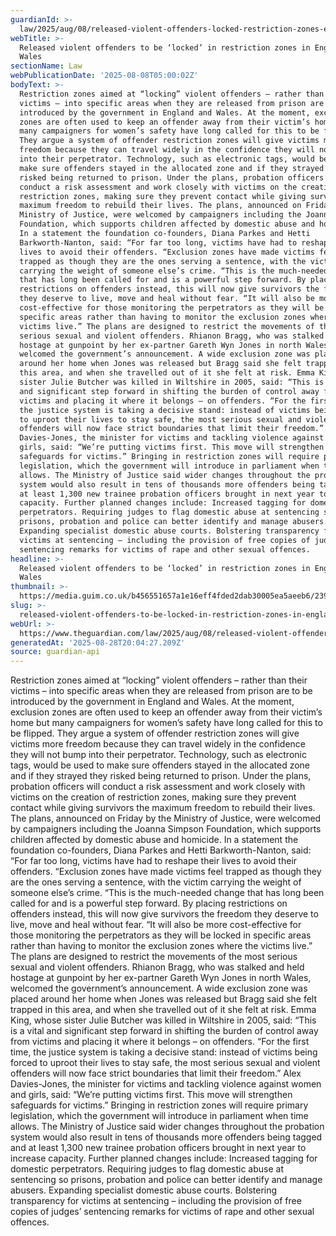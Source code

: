 ```yaml
---
guardianId: >-
  law/2025/aug/08/released-violent-offenders-locked-restriction-zones-england-wales
webTitle: >-
  Released violent offenders to be ‘locked’ in restriction zones in England and
  Wales
sectionName: Law
webPublicationDate: '2025-08-08T05:00:02Z'
bodyText: >-
  Restriction zones aimed at “locking” violent offenders – rather than their
  victims – into specific areas when they are released from prison are to be
  introduced by the government in England and Wales. At the moment, exclusion
  zones are often used to keep an offender away from their victim’s home but
  many campaigners for women’s safety have long called for this to be flipped.
  They argue a system of offender restriction zones will give victims more
  freedom because they can travel widely in the confidence they will not bump
  into their perpetrator. Technology, such as electronic tags, would be used to
  make sure offenders stayed in the allocated zone and if they strayed they
  risked being returned to prison. Under the plans, probation officers will
  conduct a risk assessment and work closely with victims on the creation of
  restriction zones, making sure they prevent contact while giving survivors the
  maximum freedom to rebuild their lives. The plans, announced on Friday by the
  Ministry of Justice, were welcomed by campaigners including the Joanna Simpson
  Foundation, which supports children affected by domestic abuse and homicide.
  In a statement the foundation co-founders, Diana Parkes and Hetti
  Barkworth-Nanton, said: “For far too long, victims have had to reshape their
  lives to avoid their offenders. “Exclusion zones have made victims feel
  trapped as though they are the ones serving a sentence, with the victim
  carrying the weight of someone else’s crime. “This is the much-needed change
  that has long been called for and is a powerful step forward. By placing
  restrictions on offenders instead, this will now give survivors the freedom
  they deserve to live, move and heal without fear. “It will also be more
  cost-effective for those monitoring the perpetrators as they will be locked in
  specific areas rather than having to monitor the exclusion zones where the
  victims live.” The plans are designed to restrict the movements of the most
  serious sexual and violent offenders. Rhianon Bragg, who was stalked and held
  hostage at gunpoint by her ex-partner Gareth Wyn Jones in north Wales,
  welcomed the government’s announcement. A wide exclusion zone was placed
  around her home when Jones was released but Bragg said she felt trapped in
  this area, and when she travelled out of it she felt at risk. Emma King, whose
  sister Julie Butcher was killed in Wiltshire in 2005, said: “This is a vital
  and significant step forward in shifting the burden of control away from
  victims and placing it where it belongs – on offenders. “For the first time,
  the justice system is taking a decisive stand: instead of victims being forced
  to uproot their lives to stay safe, the most serious sexual and violent
  offenders will now face strict boundaries that limit their freedom.” Alex
  Davies-Jones, the minister for victims and tackling violence against women and
  girls, said: “We’re putting victims first. This move will strengthen
  safeguards for victims.” Bringing in restriction zones will require primary
  legislation, which the government will introduce in parliament when time
  allows. The Ministry of Justice said wider changes throughout the probation
  system would also result in tens of thousands more offenders being tagged and
  at least 1,300 new trainee probation officers brought in next year to increase
  capacity. Further planned changes include: Increased tagging for domestic
  perpetrators. Requiring judges to flag domestic abuse at sentencing so
  prisons, probation and police can better identify and manage abusers.
  Expanding specialist domestic abuse courts. Bolstering transparency for
  victims at sentencing – including the provision of free copies of judges’
  sentencing remarks for victims of rape and other sexual offences.
headline: >-
  Released violent offenders to be ‘locked’ in restriction zones in England and
  Wales
thumbnail: >-
  https://media.guim.co.uk/b456551657a1e16eff4fded2dab30005ea5aeeb6/239_0_4356_3485/500.jpg
slug: >-
  released-violent-offenders-to-be-locked-in-restriction-zones-in-england-and-wales
webUrl: >-
  https://www.theguardian.com/law/2025/aug/08/released-violent-offenders-locked-restriction-zones-england-wales
generatedAt: '2025-08-28T20:04:27.209Z'
source: guardian-api
---
```

Restriction zones aimed at “locking” violent offenders – rather than their victims – into specific areas when they are released from prison are to be introduced by the government in England and Wales. At the moment, exclusion zones are often used to keep an offender away from their victim’s home but many campaigners for women’s safety have long called for this to be flipped. They argue a system of offender restriction zones will give victims more freedom because they can travel widely in the confidence they will not bump into their perpetrator. Technology, such as electronic tags, would be used to make sure offenders stayed in the allocated zone and if they strayed they risked being returned to prison. Under the plans, probation officers will conduct a risk assessment and work closely with victims on the creation of restriction zones, making sure they prevent contact while giving survivors the maximum freedom to rebuild their lives. The plans, announced on Friday by the Ministry of Justice, were welcomed by campaigners including the Joanna Simpson Foundation, which supports children affected by domestic abuse and homicide. In a statement the foundation co-founders, Diana Parkes and Hetti Barkworth-Nanton, said: “For far too long, victims have had to reshape their lives to avoid their offenders. “Exclusion zones have made victims feel trapped as though they are the ones serving a sentence, with the victim carrying the weight of someone else’s crime. “This is the much-needed change that has long been called for and is a powerful step forward. By placing restrictions on offenders instead, this will now give survivors the freedom they deserve to live, move and heal without fear. “It will also be more cost-effective for those monitoring the perpetrators as they will be locked in specific areas rather than having to monitor the exclusion zones where the victims live.” The plans are designed to restrict the movements of the most serious sexual and violent offenders. Rhianon Bragg, who was stalked and held hostage at gunpoint by her ex-partner Gareth Wyn Jones in north Wales, welcomed the government’s announcement. A wide exclusion zone was placed around her home when Jones was released but Bragg said she felt trapped in this area, and when she travelled out of it she felt at risk. Emma King, whose sister Julie Butcher was killed in Wiltshire in 2005, said: “This is a vital and significant step forward in shifting the burden of control away from victims and placing it where it belongs – on offenders. “For the first time, the justice system is taking a decisive stand: instead of victims being forced to uproot their lives to stay safe, the most serious sexual and violent offenders will now face strict boundaries that limit their freedom.” Alex Davies-Jones, the minister for victims and tackling violence against women and girls, said: “We’re putting victims first. This move will strengthen safeguards for victims.” Bringing in restriction zones will require primary legislation, which the government will introduce in parliament when time allows. The Ministry of Justice said wider changes throughout the probation system would also result in tens of thousands more offenders being tagged and at least 1,300 new trainee probation officers brought in next year to increase capacity. Further planned changes include: Increased tagging for domestic perpetrators. Requiring judges to flag domestic abuse at sentencing so prisons, probation and police can better identify and manage abusers. Expanding specialist domestic abuse courts. Bolstering transparency for victims at sentencing – including the provision of free copies of judges’ sentencing remarks for victims of rape and other sexual offences.
